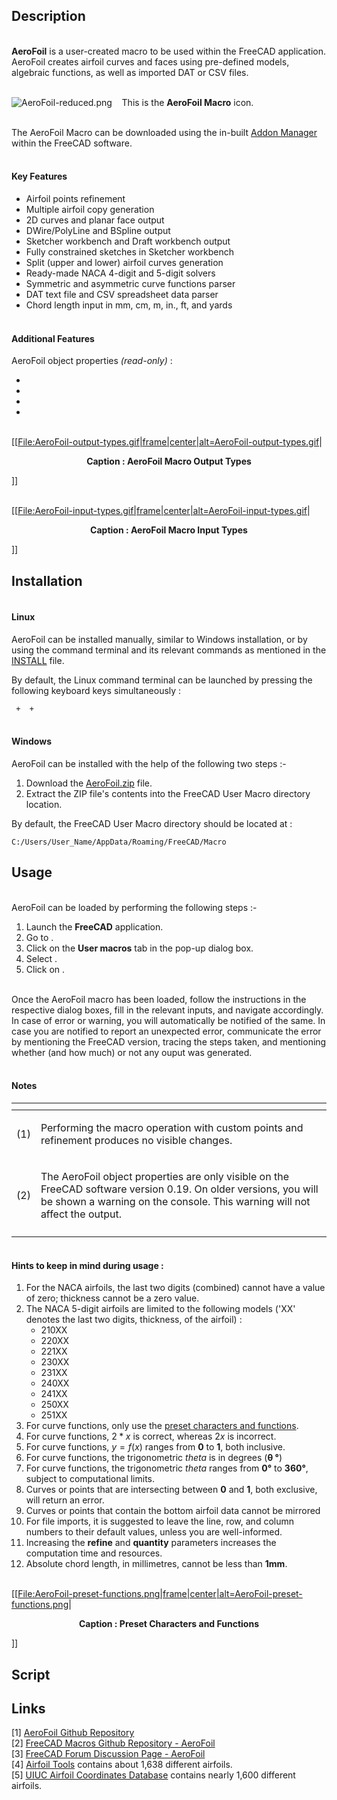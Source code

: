 <languages/>
{{Macro
|Name=Macro AeroFoil
|Icon=AeroFoil.png
|Description=AeroFoil creates airfoil curves and faces using pre-defined models, algebraic functions, and DAT or CSV Files.
|Author=Melwyncarlo
|Date=2021-03-10
|Version=2.0.1
|FCVersion={{VersionPlus|0.17}}
|Download=[https://wiki.freecad.org/images/5/59/AeroFoil-reduced.png ToolBar Icon]
|Links=[https://github.com/melwyncarlo/AeroFoil Personal Github - AeroFoil]<br>[https://github.com/melwyncarlo/AeroFoil/blob/main/AeroFoil.zip?raw=true AeroFoil.zip]<br>[https://github.com/FreeCAD/FreeCAD-macros/tree/master/ObjectCreation FC Github - AeroFoil]<br>[https://forum.freecadweb.org/viewtopic.php?f=22&t=56162 FC Forum - AeroFoil]
}}

==Description==

<br>'''AeroFoil''' is a user-created macro to be used within the FreeCAD application. AeroFoil creates airfoil curves and faces using pre-defined models, algebraic functions, as well as imported DAT or CSV files.

<br>[[Image:AeroFoil-reduced.png]] &nbsp;&nbsp; This is the '''AeroFoil Macro''' icon.

<br>The AeroFoil Macro can be downloaded using the in-built [[Std_AddonMgr|Addon Manager]] within the FreeCAD software.

====<br>Key Features====

* Airfoil points refinement
* Multiple airfoil copy generation
* 2D curves and planar face output
* DWire/PolyLine and BSpline output
* Sketcher workbench and Draft workbench output
* Fully constrained sketches in Sketcher workbench
* Split (upper and lower) airfoil curves generation
* Ready-made NACA 4-digit and 5-digit solvers
* Symmetric and asymmetric curve functions parser
* DAT text file and CSV spreadsheet data parser
* Chord length input in mm, cm, m, in., ft, and yards

====<br>Additional Features {{VersionPlus|0.19}}====

AeroFoil object properties ''(read-only)'' :
<br>{{Properties Title|Base}}
*{{PropertyData|Airfoil Type|String}}
*{{PropertyData|Airfoil Chord Length|Length}}
*{{PropertyData|Design Curve Type|String}}
*{{PropertyData|Number Of Points|Integer}}


<br>[[File:AeroFoil-output-types.gif|frame|center|alt=AeroFoil-output-types.gif|<div style="text-align: center"><b>Caption :  AeroFoil Macro Output Types</b></div>]]

<br>[[File:AeroFoil-input-types.gif|frame|center|alt=AeroFoil-input-types.gif|<div style="text-align: center"><b>Caption :  AeroFoil Macro Input Types</b></div>]]<br>

==Installation==

====<br>Linux====

AeroFoil can be installed manually, similar to Windows installation, or by using the command terminal and its relevant commands as mentioned in the [https://raw.githubusercontent.com/melwyncarlo/AeroFoil/main/INSTALL.sh INSTALL] file.

By default, the Linux command terminal can be launched by pressing the following keyboard keys simultaneously :

<code>{{KEY|Control}} + {{KEY|Alt}} + {{KEY|T}}</code>

====<br>Windows====

AeroFoil can be installed with the help of the following two steps :-

# Download the [https://github.com/melwyncarlo/AeroFoil/blob/main/AeroFoil.zip?raw=true AeroFoil.zip] file. <br>
# Extract the ZIP file's contents into the FreeCAD User Macro directory location.

By default, the FreeCAD User Macro directory should be located at :

<code>C:/Users/User_Name/AppData/Roaming/FreeCAD/Macro</code>

==Usage==

<br>AeroFoil can be loaded by performing the following steps :-

# Launch the '''FreeCAD''' application.
# Go to {{MenuCommand|Macro → Macros ...}}.
# Click on the '''User macros''' tab in the pop-up dialog box.
# Select {{FileName|AeroFoil.FCMacro}}.
# Click on {{Button|Execute}}.

<br>Once the AeroFoil macro has been loaded, follow the instructions in the respective dialog boxes, fill in the relevant inputs, and navigate accordingly. In case of error or warning, you will automatically be notified of the same. In case you are notified to report an unexpected error, communicate the error by mentioning the FreeCAD version, tracing the steps taken, and mentioning whether (and how much) or not any ouput was generated.

====<br>Notes====

{| style="text-align: left;"
|- style="vertical-align: top;"
! scope="col" style="width:30px;padding:5px 0px" |
! scope="col" |
|- style="vertical-align: top;"
|(1)
|Performing the macro operation with custom points and refinement produces no visible changes.
|- style="vertical-align: top;"
|(2)
|The AeroFoil object properties are only visible on the FreeCAD software version 0.19. On older versions, you will be shown a warning on the console. This warning will not affect the output.
|- style="vertical-align: top;"
|}

====<br>Hints to keep in mind during usage :====

# For the NACA airfoils, the last two digits (combined) cannot have a value of zero; thickness cannot be a zero value.
# The NACA 5-digit airfoils are limited to the following models ('XX' denotes the last two digits, thickness, of the airfoil) :
#* 210XX
#* 220XX
#* 221XX
#* 230XX
#* 231XX
#* 240XX
#* 241XX
#* 250XX
#* 251XX
# For curve functions, only use the <u>preset characters and functions</u>.
# For curve functions, <math>2 * x</math> is correct, whereas <math>2x</math> is incorrect.
# For curve functions, <math>y = f(x)</math> ranges from '''0''' to '''1''', both inclusive.
# For curve functions, the trigonometric ''theta'' is in degrees ('''&theta; &deg;''')
# For curve functions, the trigonometric ''theta'' ranges from '''0&deg;''' to '''360&deg;''', subject to computational limits.
# Curves or points that are intersecting between '''0''' and '''1''', both exclusive, will return an error.
# Curves or points that contain the bottom airfoil data cannot be mirrored
# For file imports, it is suggested to leave the line, row, and column numbers to their default values, unless you are well-informed.
# Increasing the '''refine''' and '''quantity''' parameters increases the computation time and resources.
# Absolute chord length, in millimetres, cannot be less than '''1mm'''.


<br>[[File:AeroFoil-preset-functions.png|frame|center|alt=AeroFoil-preset-functions.png|<div style="text-align: center"><b>Caption :  Preset Characters and Functions</b></div>]]<br>


==Script==

{{MacroCode|code=

__Title__         = "AeroFoil"
__Author__        = "Melwyncarlo"
__Version__       = "2.0.0"
__Date__          = "2021-03-09"
__Comment__       = "AeroFoil creates airfoil curves and faces using pre-defined models, algebraic functions, and DAT or CSV Files"
__Web__           = "https://github.com/melwyncarlo/AeroFoil"
__Wiki__          = "http://www.freecadweb.org/wiki/index.php?title=Macro_AeroFoil"
__Icon__          = "https://wiki.freecad.org/images/5/59/AeroFoil-reduced.png"
__Help__          = "Click on the AeroFoil button/macro, and follow the instructions in the subsequent dialog boxes."
__Status__        = "stable"
__Requires__      = "Freecad >= v0.17"
__Communication__ = "https://github.com/melwyncarlo/AeroFoil/issues"
__Files__         = "AeroFoil_UI_Files/AeroFoil_Initial_Dialog.ui, AeroFoil_UI_Files/AeroFoil_NACA4Digit_Dialog.ui, \
AeroFoil_UI_Files/AeroFoil_NACA5Digit_Dialog.ui, AeroFoil_UI_Files/AeroFoil_CurvesInput_Dialog.ui, \
AeroFoil_UI_Files/AeroFoil_PointsInput_Dialog.ui, AeroFoil_UI_Files/AeroFoil_DATInput_Dialog.ui, \
AeroFoil_UI_Files/AeroFoil_CSVInput_Dialog.ui, AeroFoil_UI_Files/AeroFoil_FileLoad_Dialog.ui, \
AeroFoil_UI_Files/AeroFoil_Final_Dialog.ui, AeroFoil_UI_Files/AeroFoil_Math_Functions_Box.ui, \
AeroFoil_UI_Files/AeroFoil_mfb_img.gif, AeroFoil_UI_Files/AeroFoil.svg"



#  OS: Ubuntu 18.04.5 LTS
#  Word size of OS: 64-bit
#  Word size of FreeCAD: 64-bit
#  Version: 0.18.4.
#  Build type: Release
#  Python version: 3.6.8
#  Qt version: 5.9.5
#  Coin version: 4.0.0a
#  OCC version: 7.3.0
#  Locale: English/UnitedKingdom (en_GB)

#  OS: Ubuntu 18.04.5 LTS (LXDE/Lubuntu)
#  Word size of OS	: 64-bit
#  Word size of FreeCAD: 64-bit
#  Version: 0.19
#  Build type: Release
#  Branch: unknown
#  Hash: 32200b604d421c4dad527fe587a7d047cf953b4f
#  Python version: 3.6.9
#  Qt version: 5.9.5
#  Coin versio: 4.0.0a
#  OCC version: 7.3.0
#  Locale: English/UnitedKingdom (en_GB)



}}

{{Codeextralink|https://raw.githubusercontent.com/melwyncarlo/AeroFoil/main/AeroFoil.FCMacro}}

==Links==

[1] [https://github.com/melwyncarlo/AeroFoil AeroFoil Github Repository]
<br>[2] [https://github.com/FreeCAD/FreeCAD-macros/tree/master/ObjectCreation FreeCAD Macros Github Repository - AeroFoil]
<br>[3] [https://forum.freecadweb.org/viewtopic.php?f=22&t=56162 FreeCAD Forum Discussion Page - AeroFoil]
<br>[4] [http://airfoiltools.com/ Airfoil Tools] contains about 1,638 different airfoils.
<br>[5] [https://m-selig.ae.illinois.edu/ads/coord_database.html UIUC Airfoil Coordinates Database] contains nearly 1,600 different airfoils.
